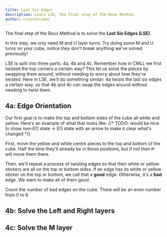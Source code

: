 ```yaml
---
title: Last Six Edges
description: Learn LSE, the final step of the Roux Method.
author: crystalcuber
---
```



The final step of the Roux Method is to solve the **Last Six Edges (LSE)**.

<TwistyPlayer
  rotateStickering="x2 y"
  controlPanel="none"
  className="size-48"
  cameraLatitude="30"
  cameraLongitude="30"
  experimentalStickeringMaskOrbits={STICKERINGS.LSE}
/>

In this step, we only need M and U layer turns. Try doing some M and U turns on your cube, notice they don't break anything we've solved previously!

LSE is split into three parts: 4a, 4b and 4c. Remember how in CMLL we first twisted the top corners a certain way? This let us solve the pieces by swapping them around, without needing to worry about how they're twisted. Here in LSE, we'll do something similar: 4a twists the last six edges a certain way, so that 4b and 4c can swap the edges around without needing to twist them.

## 4a: Edge Orientation

Our first goal is to make the top and bottom sides of the cube all white and yellow.
Here's an example of what that looks like:
<TwistyPlayer
  rotateStickering="x2 y"
  controlPanel="none"
  className="size-48"
  cameraLatitude="30"
  cameraLongitude="30"
  experimentalStickeringMaskOrbits={STICKERINGS.LSE}
  experimentalSetupAlg="M' U2 M' U2 M2 U' M2 U M' U2 M"
/>
{/* TODO: would be nice to show non-EO state -> EO state with an arrow to make it clear what's changed */}

First, move the yellow and white centre pieces to the top and bottom of the cube. Half the time they'll already be in those positions, but if not then `M'` will move them there.

Then, we'll repeat a process of twisting edges so that their white or yellow stickers are all on the top or bottom sides. If an edge has its white or yellow sticker on the top or bottom, we call that a **good** edge. Otherwise, it's a **bad** edge. We want to make all of them good.

Count the number of bad edges on the cube. There will be an even number from 0 to 6



## 4b: Solve the Left and Right layers

## 4c: Solve the M layer